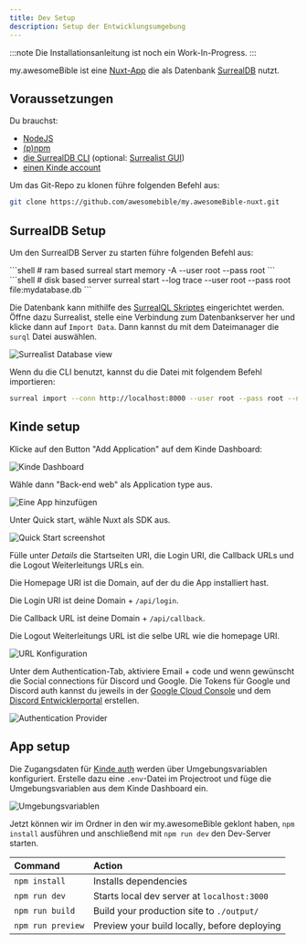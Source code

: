 ```yaml
---
title: Dev Setup
description: Setup der Entwicklungsumgebung
---
```


:::note
 Die Installationsanleitung ist noch ein Work-In-Progress.
:::

my.awesomeBible ist eine [Nuxt-App](https://nuxt.com) die als Datenbank [SurrealDB](https://surrealdb.com) nutzt.

## Voraussetzungen
Du brauchst:
- [NodeJS](https://nodejs.org)
- [(p)npm](https://pnpm.io/)
- [die SurrealDB CLI](https://surrealdb.com/docs/surrealdb/installation) (optional: [Surrealist GUI](https://surrealdb.com/docs/surrealist/installation))
- [einen Kinde account](https://kinde.com)

Um das Git-Repo zu klonen führe folgenden Befehl aus:

```sh
git clone https://github.com/awesomebible/my.awesomeBible-nuxt.git
```

## SurrealDB Setup
Um den SurrealDB Server zu starten führe folgenden Befehl aus:

<Tabs>
  <TabItem label="Temporärer Server">
    ```shell
    # ram based
    surreal start memory -A --user root --pass root
    ```
  </TabItem>
  <TabItem label="Persistenter Server">
    ```shell
    # disk based server
    surreal start --log trace --user root --pass root file:mydatabase.db
    ```
  </TabItem>
</Tabs>

Die Datenbank kann mithilfe des [SurrealQL Skriptes](/files/myawesomebible/2024-08-20.surql) eingerichtet werden. Öffne dazu Surrealist, stelle eine Verbindung zum Datenbankserver her und klicke dann auf `Import Data`. Dann kannst du mit dem Dateimanager die ``surql`` Datei auswählen.

![Surrealist Database view](../../../assets/surrealdb_import.png)

Wenn du die CLI benutzt, kannst du die Datei mit folgendem Befehl importieren:

```sh
surreal import --conn http://localhost:8000 --user root --pass root --ns test --db test <pfad_zur_surql_datei>
```

## Kinde setup
Klicke auf den Button "Add Application" auf dem Kinde Dashboard:

![Kinde Dashboard](../../../assets/kinde-screenshots/1_dashboard.png)

Wähle dann "Back-end web" als Application type aus.

![Eine App hinzufügen](../../../assets/kinde-screenshots/2_add_app.png)

Unter Quick start, wähle Nuxt als SDK aus.

![Quick Start screenshot](../../../assets/kinde-screenshots/3_quickstart.png)

Fülle unter *Details* die Startseiten URI, die Login URI, die Callback URLs und die Logout Weiterleitungs URLs ein.

Die Homepage URI ist die Domain, auf der du die App installiert hast.

Die Login URI ist deine Domain + `/api/login`.

Die Callback URL ist deine Domain + `/api/callback`.

Die Logout Weiterleitungs URL ist die selbe URL wie die homepage URI.

![URL Konfiguration](../../../assets/kinde-screenshots/4_callback.png)

Unter dem Authentication-Tab, aktiviere Email + code und wenn gewünscht die Social connections für Discord und Google.
Die Tokens für Google und Discord auth kannst du jeweils in der [Google Cloud Console](https://console.cloud.google.com/apis/credentials) und dem [Discord Entwicklerportal](https://discord.com/developers) erstellen.

![Authentication Provider](../../../assets/kinde-screenshots/5_auth_providers.png)

## App setup

Die Zugangsdaten für [Kinde auth](https://kinde.com) werden über Umgebungsvariablen konfiguriert.
Erstelle dazu eine `.env`-Datei im Projectroot und füge die Umgebungsvariablen aus dem Kinde Dashboard ein.

![Umgebungsvariablen](../../../assets/kinde-screenshots/6_envfile.png)

Jetzt können wir im Ordner in den wir my.awesomeBible geklont haben, `npm install` ausführen und anschließend mit `npm run dev` den Dev-Server starten.

| Command                   | Action                                           |
| :------------------------ | :----------------------------------------------- |
| `npm install`             | Installs dependencies                            |
| `npm run dev`             | Starts local dev server at `localhost:3000`      |
| `npm run build`           | Build your production site to `./output/`        |
| `npm run preview`         | Preview your build locally, before deploying     |